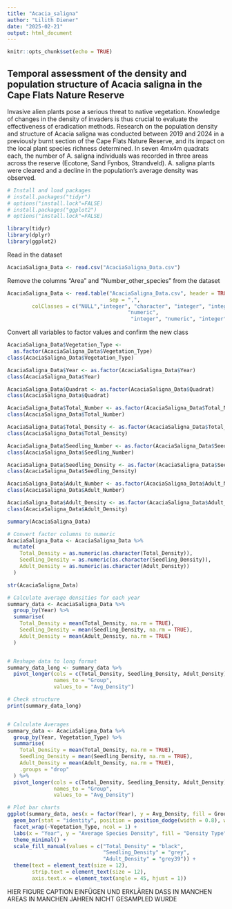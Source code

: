 ```yaml
---
title: "Acacia_saligna"
author: "Lilith Diener"
date: "2025-02-21"
output: html_document
---
```


```r
knitr::opts_chunk$set(echo = TRUE)
```

## Temporal assessment of the density and population structure of Acacia saligna in the Cape Flats Nature Reserve

Invasive alien plants pose a serious threat to native vegetation. Knowledge of 
changes in the density of invaders is thus crucial to evaluate the effectiveness
of eradication methods. Research on the population density and structure of 
Acacia saligna was conducted between 2019 and 2024 in a previously burnt section 
of the Cape Flats Nature Reserve, and its impact on the local plant species 
richness determined. In seven 4mx4m quadrats each, the number of A. saligna 
individuals was recorded in three areas across the reserve (Ecotone, Sand Fynbos,
Strandveld). A. saligna plants were cleared and a decline in the population's 
average density was observed.

```r

# Install and load packages
# install.packages("tidyr")
# options("install.lock"=FALSE)
# install.packages("ggplot2")
# options("install.lock"=FALSE)

library(tidyr)
library(dplyr)
library(ggplot2)
```

Read in the dataset

```r
AcaciaSaligna_Data <- read.csv("AcaciaSaligna_Data.csv")
```

Remove the columns "Area" and "Number_other_species" from the dataset

```r
AcaciaSaligna_Data <- read.table("AcaciaSaligna_Data.csv", header = TRUE, 
                                 sep = ",", 
		colClasses = c("NULL","integer", "character", "integer", "integer", 
						               "numeric", 
										"integer", "numeric", "integer", "numeric", "NULL")) 
```

Convert all variables to factor values and confirm the new class

```r
AcaciaSaligna_Data$Vegetation_Type <- 
  as.factor(AcaciaSaligna_Data$Vegetation_Type)
class(AcaciaSaligna_Data$Vegetation_Type)

AcaciaSaligna_Data$Year <- as.factor(AcaciaSaligna_Data$Year)
class(AcaciaSaligna_Data$Year)

AcaciaSaligna_Data$Quadrat <- as.factor(AcaciaSaligna_Data$Quadrat)
class(AcaciaSaligna_Data$Quadrat)

AcaciaSaligna_Data$Total_Number <- as.factor(AcaciaSaligna_Data$Total_Number)
class(AcaciaSaligna_Data$Total_Number)

AcaciaSaligna_Data$Total_Density <- as.factor(AcaciaSaligna_Data$Total_Density)
class(AcaciaSaligna_Data$Total_Density)

AcaciaSaligna_Data$Seedling_Number <- as.factor(AcaciaSaligna_Data$Seedling_Number)
class(AcaciaSaligna_Data$Seedling_Number)

AcaciaSaligna_Data$Seedling_Density <- as.factor(AcaciaSaligna_Data$Seedling_Density)
class(AcaciaSaligna_Data$Seedling_Density)

AcaciaSaligna_Data$Adult_Number <- as.factor(AcaciaSaligna_Data$Adult_Number)
class(AcaciaSaligna_Data$Adult_Number)

AcaciaSaligna_Data$Adult_Density <- as.factor(AcaciaSaligna_Data$Adult_Density)
class(AcaciaSaligna_Data$Adult_Density)

summary(AcaciaSaligna_Data)
```



```r
# Convert factor columns to numeric
AcaciaSaligna_Data <- AcaciaSaligna_Data %>%
  mutate(
    Total_Density = as.numeric(as.character(Total_Density)),
    Seedling_Density = as.numeric(as.character(Seedling_Density)),
    Adult_Density = as.numeric(as.character(Adult_Density))
  )

str(AcaciaSaligna_Data)

# Calculate average densities for each year
summary_data <- AcaciaSaligna_Data %>%
  group_by(Year) %>%
  summarise(
    Total_Density = mean(Total_Density, na.rm = TRUE),
    Seedling_Density = mean(Seedling_Density, na.rm = TRUE),
    Adult_Density = mean(Adult_Density, na.rm = TRUE)
  )


# Reshape data to long format
summary_data_long <- summary_data %>%
  pivot_longer(cols = c(Total_Density, Seedling_Density, Adult_Density),
               names_to = "Group",
               values_to = "Avg_Density")

# Check structure
print(summary_data_long)


# Calculate Averages 
summary_data <- AcaciaSaligna_Data %>%
  group_by(Year, Vegetation_Type) %>%
  summarise(
    Total_Density = mean(Total_Density, na.rm = TRUE),
    Seedling_Density = mean(Seedling_Density, na.rm = TRUE),
    Adult_Density = mean(Adult_Density, na.rm = TRUE),
    .groups = "drop"
  ) %>%
  pivot_longer(cols = c(Total_Density, Seedling_Density, Adult_Density),
               names_to = "Group",
               values_to = "Avg_Density")

# Plot bar charts 
ggplot(summary_data, aes(x = factor(Year), y = Avg_Density, fill = Group)) + 
  geom_bar(stat = "identity", position = position_dodge(width = 0.8), width = 0.6) +  # Adjust bar width and spacing
  facet_wrap(~Vegetation_Type, ncol = 1) +  
  labs(x = "Year", y = "Average Species Density", fill = "Density Type") + 
  theme_minimal() +  
  scale_fill_manual(values = c("Total_Density" = "black", 
                               "Seedling_Density" = "grey", 
                               "Adult_Density" = "grey39")) +  
  theme(text = element_text(size = 12), 
        strip.text = element_text(size = 12),  
        axis.text.x = element_text(angle = 45, hjust = 1))  

```

HIER FIGURE CAPTION EINFÜGEN UND ERKLÄREN DASS IN MANCHEN AREAS IN MANCHEN 
JAHREN NICHT GESAMPLED WURDE


